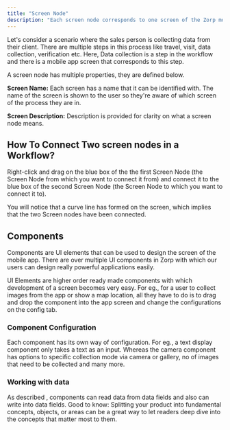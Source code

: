 ```yaml
---
title: "Screen Node"
description: "Each screen node corresponds to one screen of the Zorp mobile app. "
---
```


Let's consider a scenario where the sales person is collecting data from their client. There are multiple steps in this process like travel, visit, data collection, verification etc. Here, Data collection is a step in the workflow and there is a mobile app screen that corresponds to this step.

A screen node has multiple properties, they are defined below.

**Screen Name:​**
Each screen has a name that it can be identified with. The name of the screen is shown to the user so they're aware of which screen of the process they are in.

**Screen Description:​**
Description is provided for clarity on what a screen node means.

## How To Connect Two screen nodes in a Workflow?

Right-click and drag on the blue box of the the first Screen Node (the Screen Node from which you want to connect it from) and connect it to the blue box of the second Screen Node (the Screen Node to which you want to connect it to).

You will notice that a curve line has formed on the screen, which implies that the two Screen nodes have been connected.

## Components
Components are UI elements that can be used to design the screen of the mobile app.
There are over multiple UI components in Zorp with which our users can design really powerful applications easily.

UI Elements are higher order ready made components with which development of a screen becomes very easy.
For eg., for a user to collect images from the app or show a map location, all they have to do is to drag and drop the component into the app screen and change the configurations on the config tab.

### Component Configuration​
Each component has its own way of configuration. For eg., a text display component only takes a text as an input. Whereas the camera component has options to specific collection mode via camera or gallery, no of images that need to be collected and many more.

### Working with data​
As described , components can read data from data fields and also can write into data fields.
Good to know: Splitting your product into fundamental concepts, objects, or areas can be a great way to let readers deep dive into the concepts that matter most to them.
